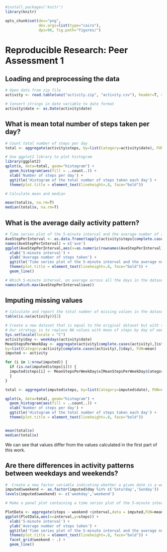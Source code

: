<!-- Make sure that the knitr package is installed and loaded. -->

```r
#install.packages('knitr')
library(knitr)
```

<!-- Set options and folders. -->

```r
opts_chunk$set(dev="png", 
               dev.args=list(type="cairo"),
               dpi=96, fig.path="figures/")
```

<!-- Code for final HTML. -->

# Reproducible Research: Peer Assessment 1

## Loading and preprocessing the data

```r
# Open data from zip file
activity <- read.table(unz("activity.zip", "activity.csv"), header=T, sep=",", stringsAsFactors=F)

# Convert strings in date variable to date format
activity$date <- as.Date(activity$date)
```

## What is mean total number of steps taken per day?

```r
# Count total number of steps per day
total <- aggregate(activity$steps, by=list(Category=activity$date), FUN=sum)

# Use ggplot2 library to plot histogram
library(ggplot2)
qplot(x, data=total, geom="histogram") + 
  geom_histogram(aes(fill = ..count..)) +
  xlab('Number of steps per day') + 
  ggtitle('Histogram of the total number of steps taken each day') +
  theme(plot.title = element_text(lineheight=.8, face="bold"))

# Calculate mean and median

mean(total$x, na.rm=T)
median(total$x, na.rm=T)
```

## What is the average daily activity pattern?

```r
# Time series plot of the 5-minute interval and the average number of steps taken
AveStepPerInterval <- as.data.frame(tapply(activity$steps[complete.cases(activity)], activity$interval[complete.cases(activity)], mean))
names(AveStepPerInterval) = c('ave')
ggplot(AveStepPerInterval,aes(x=as.numeric(rownames(AveStepPerInterval)),y=ave)) +
  xlab('5-minute interval') +
  ylab('Average number of steps taken') +
  ggtitle('Time series plot of the 5-minute interval and the average number of steps taken') +
  theme(plot.title = element_text(lineheight=.8, face="bold")) +
  geom_line()

# Which 5-minute interval, on average across all the days in the dataset, contains the maximum number of steps?
names(which.max(AveStepPerInterval$ave))
```

## Imputing missing values
```r
# Calculate and report the total number of missing values in the dataset
table(is.na(activity))[2]

# Create a new dataset that is equal to the original dataset but with the missing data filled in.
# Our strategy is to replace NA values with mean of steps by day of week.
Sys.setlocale(locale = "C")
activity$day <- weekdays(activity$date)
MeanStepsPerWeekDay <- aggregate(activity[complete.cases(activity),]$steps, 
by=list(Category=activity[complete.cases(activity),]$day), FUN=mean)
imputed <- activity

for (i in 1:nrow(imputed)) {
  if (is.na(imputed$steps[i])) {
  imputed$steps[i] <- MeanStepsPerWeekDay$x[MeanStepsPerWeekDay$Category == activity$day[i]]
  }
}

total <- aggregate(imputed$steps, by=list(Category=imputed$date), FUN=sum)

qplot(x, data=total, geom="histogram") + 
  geom_histogram(aes(fill = ..count..)) +
  xlab('Number of steps per day') + 
  ggtitle('Histogram of the total number of steps taken each day') +
  theme(plot.title = element_text(lineheight=.8, face="bold"))


mean(total$x)
median(total$x)

```

We can see that values differ from the values calculated in the first part of this work.


## Are there differences in activity patterns between weekdays and weekends?

```r
#  Create a new factor variable indicating whether a given date is a weekday or weekend day.
imputed$weekend <- as.factor(imputed$day %in% c('Saturday','Sunday'))
levels(imputed$weekend) <- c('weekday','weekend')

# Make a panel plot containing a time series plot of the 5-minute interval and the average number of steps taken,  averaged across all weekday days or weekend days. 

PlotData <- aggregate(steps ~ weekend +interval,data = imputed,FUN=mean)
ggplot(PlotData,aes(x=interval,y=steps)) +
  xlab('5-minute interval') +
  ylab('Average number of steps taken') +
  ggtitle('Time series plot of the 5-minute interval and the average number of steps taken') +
  theme(plot.title = element_text(lineheight=.8, face="bold")) +
  facet_grid(weekend ~ .) +
  geom_line()

```


